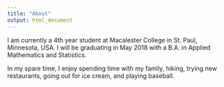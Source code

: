 ```yaml
---
title: "About"
output: html_document
---
```


I am currently a 4th year student at Macalester College in St. Paul, Minnesota, USA. I will be graduating in May 2018 with a B.A. in Applied Mathematics and Statistics. 

In my spare time, I enjoy spending time with my family, hiking, trying new restaurants, going out for ice cream, and playing baseball. 

